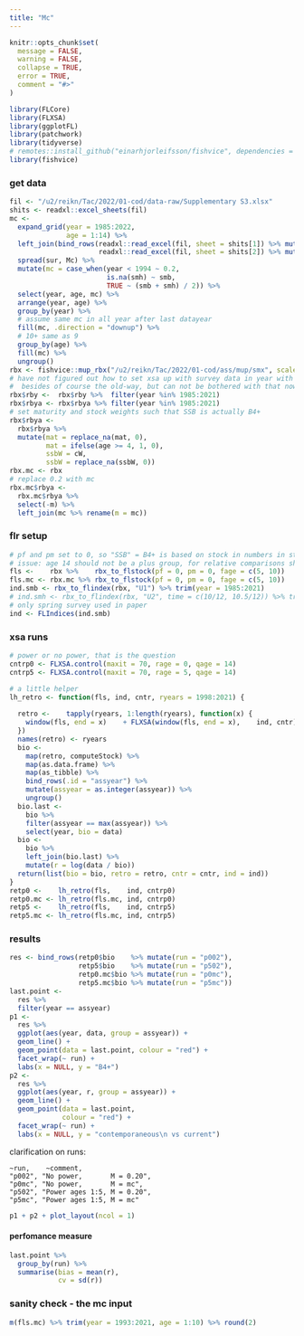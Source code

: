 ```yaml
---
title: "Mc"
---
```


```r
knitr::opts_chunk$set(
  message = FALSE, 
  warning = FALSE,
  collapse = TRUE,
  error = TRUE,
  comment = "#>"
)
```

```r
library(FLCore)
library(FLXSA)
library(ggplotFL)
library(patchwork)
library(tidyverse)
# remotes::install_github("einarhjorleifsson/fishvice", dependencies = FALSE)
library(fishvice)
```

### get data

```r
fil <- "/u2/reikn/Tac/2022/01-cod/data-raw/Supplementary S3.xlsx"
shits <- readxl::excel_sheets(fil)
mc <- 
  expand_grid(year = 1985:2022,
              age = 1:14) %>% 
  left_join(bind_rows(readxl::read_excel(fil, sheet = shits[1]) %>% mutate(sur = "smb"),
                      readxl::read_excel(fil, sheet = shits[2]) %>% mutate(sur = "smh"))) %>% 
  spread(sur, Mc) %>% 
  mutate(mc = case_when(year < 1994 ~ 0.2,
                        is.na(smh) ~ smb,
                        TRUE ~ (smb + smh) / 2)) %>% 
  select(year, age, mc) %>% 
  arrange(year, age) %>%
  group_by(year) %>% 
  # assume same mc in all year after last datayear
  fill(mc, .direction = "downup") %>% 
  # 10+ same as 9
  group_by(age) %>% 
  fill(mc) %>% 
  ungroup()
rbx <- fishvice::mup_rbx("/u2/reikn/Tac/2022/01-cod/ass/mup/smx", scale = 1000)
# have not figured out how to set xsa up with survey data in year with no catch data
#  besides of course the old-way, but can not be bothered with that now
rbx$rby <-  rbx$rby %>%  filter(year %in% 1985:2021)
rbx$rbya <- rbx$rbya %>% filter(year %in% 1985:2021)
# set maturity and stock weights such that SSB is actually B4+
rbx$rbya <-
  rbx$rbya %>% 
  mutate(mat = replace_na(mat, 0),
         mat = ifelse(age >= 4, 1, 0),
         ssbW = cW,
         ssbW = replace_na(ssbW, 0))
rbx.mc <- rbx
# replace 0.2 with mc
rbx.mc$rbya <-
  rbx.mc$rbya %>% 
  select(-m) %>% 
  left_join(mc %>% rename(m = mc))
```

### flr setup

```r
# pf and pm set to 0, so "SSB" = B4+ is based on stock in numbers in start of year
# issue: age 14 should not be a plus group, for relative comparisons should though be ok
fls <-    rbx %>%    rbx_to_flstock(pf = 0, pm = 0, fage = c(5, 10))
fls.mc <- rbx.mc %>% rbx_to_flstock(pf = 0, pm = 0, fage = c(5, 10))
ind.smb <- rbx_to_flindex(rbx, "U1") %>% trim(year = 1985:2021)
# ind.smh <- rbx_to_flindex(rbx, "U2", time = c(10/12, 10.5/12)) %>% trim(year = 1996:2021)
# only spring survey used in paper
ind <- FLIndices(ind.smb)
```

### xsa runs

```r
# power or no power, that is the question
cntrp0 <- FLXSA.control(maxit = 70, rage = 0, qage = 14)
cntrp5 <- FLXSA.control(maxit = 70, rage = 5, qage = 14)

# a little helper
lh_retro <- function(fls, ind, cntr, ryears = 1998:2021) {
  
  retro <-    tapply(ryears, 1:length(ryears), function(x) {
    window(fls, end = x)    + FLXSA(window(fls, end = x),    ind, cntr)
  })
  names(retro) <- ryears
  bio <- 
    map(retro, computeStock) %>% 
    map(as.data.frame) %>% 
    map(as_tibble) %>% 
    bind_rows(.id = "assyear") %>% 
    mutate(assyear = as.integer(assyear)) %>% 
    ungroup()
  bio.last <- 
    bio %>% 
    filter(assyear == max(assyear)) %>% 
    select(year, bio = data)
  bio <- 
    bio %>% 
    left_join(bio.last) %>% 
    mutate(r = log(data / bio))
  return(list(bio = bio, retro = retro, cntr = cntr, ind = ind))
}
retp0 <-    lh_retro(fls,    ind, cntrp0)
retp0.mc <- lh_retro(fls.mc, ind, cntrp0)
retp5 <-    lh_retro(fls,    ind, cntrp5)
retp5.mc <- lh_retro(fls.mc, ind, cntrp5)
```

### results


```r
res <- bind_rows(retp0$bio    %>% mutate(run = "p002"),
                 retp5$bio    %>% mutate(run = "p502"),
                 retp0.mc$bio %>% mutate(run = "p0mc"),
                 retp5.mc$bio %>% mutate(run = "p5mc"))
last.point <- 
  res %>% 
  filter(year == assyear)
p1 <- 
  res %>% 
  ggplot(aes(year, data, group = assyear)) +
  geom_line() +
  geom_point(data = last.point, colour = "red") +
  facet_wrap(~ run) +
  labs(x = NULL, y = "B4+")
p2 <- 
  res %>% 
  ggplot(aes(year, r, group = assyear)) +
  geom_line() +
  geom_point(data = last.point,
             colour = "red") +
  facet_wrap(~ run) +
  labs(x = NULL, y = "contemporaneous\n vs current")
```

clarification on runs:
```
~run,    ~comment,
"p002", "No power,       M = 0.20",
"p0mc", "No power,       M = mc",
"p502", "Power ages 1:5, M = 0.20",
"p5mc", "Power ages 1:5, M = mc"
```

```r
p1 + p2 + plot_layout(ncol = 1)
```

#### perfomance measure

```r
last.point %>% 
  group_by(run) %>% 
  summarise(bias = mean(r),
            cv = sd(r))
```

### sanity check - the mc input

```r
m(fls.mc) %>% trim(year = 1993:2021, age = 1:10) %>% round(2)
```
